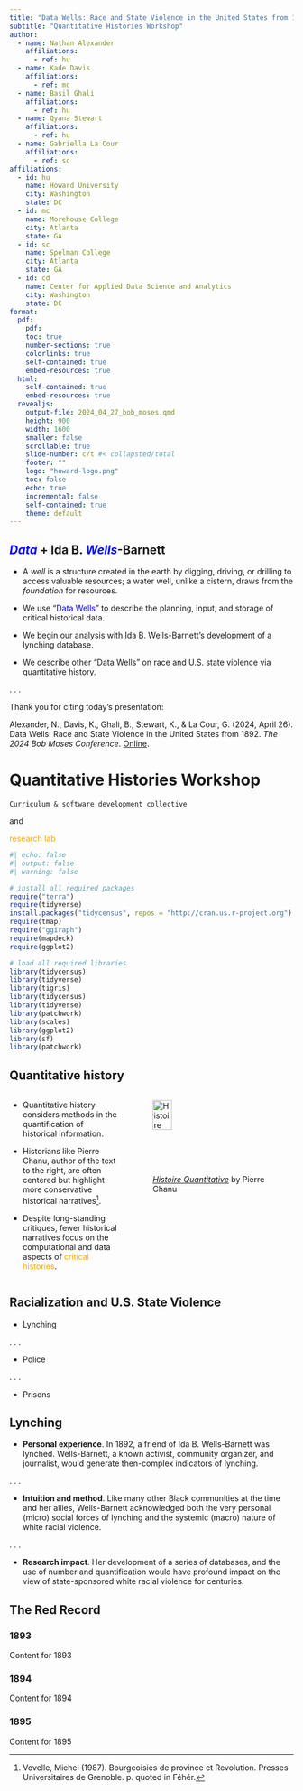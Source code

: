 ```yaml
---
title: "Data Wells: Race and State Violence in the United States from 1892"
subtitle: "Quantitative Histories Workshop"
author:
  - name: Nathan Alexander
    affiliations:
      - ref: hu
  - name: Kade Davis
    affiliations:
      - ref: mc
  - name: Basil Ghali
    affiliations:
      - ref: hu
  - name: Qyana Stewart
    affiliations:
      - ref: hu
  - name: Gabriella La Cour
    affiliations:
      - ref: sc
affiliations:
  - id: hu
    name: Howard University
    city: Washington
    state: DC
  - id: mc
    name: Morehouse College
    city: Atlanta
    state: GA
  - id: sc
    name: Spelman College
    city: Atlanta
    state: GA
  - id: cd
    name: Center for Applied Data Science and Analytics
    city: Washington
    state: DC
format:
  pdf:
    pdf:
    toc: true
    number-sections: true
    colorlinks: true
    self-contained: true
    embed-resources: true 
  html:
    self-contained: true
    embed-resources: true
  revealjs:
    output-file: 2024_04_27_bob_moses.qmd
    height: 900
    width: 1600
    smaller: false
    scrollable: true
    slide-number: c/t #< collapsted/total
    footer: ""
    logo: "howard-logo.png"
    toc: false
    echo: true
    incremental: false
    self-contained: true
    theme: default
---
```


## [*Data*]{style="color:blue;"} + Ida B. [*Wells*]{style="color:blue;"}-Barnett

::: {.incremental}

  - A *well* is a structure created in the earth by digging, driving, or drilling to access valuable resources; a water well, unlike a cistern, draws from the *foundation* for resources.
  
  - We use "[Data Wells]{style="color:blue;"}" to describe the planning, input, and storage of critical historical data.
  
  - We begin our analysis with Ida B. Wells-Barnett's development of a lynching database.
  
  - We describe other "Data Wells" on race and U.S. state violence via quantitative history.

:::

. . .

Thank you for citing today's presentation:

Alexander, N., Davis, K., Ghali, B., Stewart, K., & La Cour, G. (2024, April 26). Data Wells: Race and State Violence in the United States from 1892. *The 2024 Bob Moses Conference*. [Online](https://www.bobmosesconference.com/){target="blank"}.

# Quantitative Histories Workshop

`Curriculum & software development collective` 

and

[research lab]{style="color:orange;"}

```r
#| echo: false
#| output: false
#| warning: false

# install all required packages
require("terra")
require(tidyverse)
install.packages("tidycensus", repos = "http://cran.us.r-project.org")
require(tmap)
require("ggiraph")
require(mapdeck)
require(ggplot2)

# load all required libraries
library(tidycensus)
library(tidyverse)
library(tigris)
library(tidycensus)
library(tidyverse)
library(patchwork)
library(scales)
library(ggplot2)
library(sf)
library(patchwork)
```

## Quantitative history

:::: {.columns}

::: {.column width="40%"}

  - Quantitative history considers methods in the quantification of historical information.
  
  - Historians like Pierre Chanu, author of the text to the right, are often centered but highlight more conservative historical narratives[^chanu].
  
  - Despite long-standing critiques, fewer historical narratives focus on the computational and data aspects of [critical histories]{style="color:orange;"}.
  
:::

[^chanu]: Vovelle, Michel (1987). Bourgeoisies de province et Revolution. Presses Universitaires de Grenoble. p. quoted in Féhér.

::: {.column width="60%"}

![[*Histoire Quantitative*](https://www.jstor.org/stable/1876930){target="blank"} by Pierre Chanu](quanthist.jpg){width=40%}

:::

::::

## Racialization and U.S. State Violence

  - Lynching

. . .

  - Police

. . .

  - Prisons

## Lynching

  - **Personal experience**. In 1892, a friend of Ida B. Wells-Barnett was lynched. Wells-Barnett, a known activist, community organizer, and journalist, would generate then-complex indicators of lynching.

. . .

  - **Intuition and method**. Like many other Black communities at the time and her allies, Wells-Barnett acknowledged both the very personal (micro) social forces of lynching and the systemic (macro) nature of white racial violence.

. . .

  - **Research impact**. Her development of a series of databases, and the use of number and quantification would have profound impact on the view of state-sponsored white racial violence for centuries.

## The Red Record

::: {.panel-tabset}

### 1893

Content for 1893

### 1894

Content for 1894

### 1895

Content for 1895

:::

